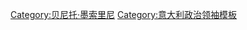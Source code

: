 {{Navbox
| name  = 贝尼托·墨索里尼
| title = [[贝尼托·墨索里尼]]
| titlestyle = background:darkgrey;
| basestyle = background:#d7d7d7;
| state = {{{state|autocollapse}}}
| image = [[File:Benito Mussolini portrait as dictator (retouched).jpg|120px|border]]
| imagestyle = padding:0 0.5em 1.4em;
| listclass = hlist

|above = [[最高帝国元帅]]・[[意大利总理列表|大臣會議主席]]<br/>[[法西斯主义|法西斯]][[Duce|领袖]] (1922–1943) <br/> [[墨索里尼之死|死亡]]

| group1 = 政治
| list1  =
* [[Duce]]
* {{link-en|法西斯宣言|Fascist Manifesto}}
* {{link-en|意大利法西斯主义|Italian Fascism}}
* ''{{link-en|生存空间 (意大利)|Spazio vitale}}''
* {{link-en|法西斯治下的意大利经济|Economy of Italy under Fascism|经济政策}}
* {{link-en|意大利法西斯主义和种族主义|Italian Fascism and racism|种族政策}}
* {{link-en|法西斯意大利的政治宣传|Propaganda of Fascist Italy|政治宣传}}
* {{link-en|法西斯意大利阳刚之气|Model of masculinity under fascist Italy|阳刚之气}}
* [[轴心国]]
* [[钢铁条约]]

| group2 = 事件
| list2  =
* [[向罗马进军]]
* [[墨索里尼内阁]]
* [[第二次意大利埃塞俄比亚战争]]
* [[意大利殖民帝国|意大利殖民帝国的建立]]
* [[西班牙内战|介入西班牙内战]]
* [[意大利入侵阿尔巴尼亚|入侵阿尔巴尼亚]]
* [[第二次世界大战]]
* {{link-en|意大利内战|Italian Civil War}}

|group3=选举
|list3=
* [[1924年意大利大选|1924年大选]]
* [[1929年意大利大选|1929年大选]]
* [[1934年意大利大选|1934年大选]]

|group4=政党
|list4=
* [[意大利社会党]] (1901–1914)
* [[意大利战斗者法西斯]] (1919–1921)
* '''[[国家法西斯党]]''' (1921–1943)
* [[共和法西斯党]] (1943–1945)
* [[法西斯民主党]] (1945–1946)

| group5 = 家族
| list5 =
* [[雷切尔·墨索里尼]] (妻子)
* [[克拉拉·贝塔西]] (情妇)
* [[伊达·达尔塞]] (妻子)
* [[玛格丽塔·萨尔法季]] (情妇)
* [[贝尼托·阿尔比诺·墨索里尼]] (子)
* {{link-en|埃达·墨索里尼|Edda Mussolini}} (女)
* {{link-en|维托里奥·墨索里尼|Vittorio Mussolini}} (子)
* {{link-en|布鲁诺·墨索里尼|Bruno Mussolini}} (子)
* {{link-en|罗马诺·墨索里尼|Romano Mussolini}} (子)
* [[亚历山德拉·墨索里尼]] (孙女)

| group6 = 流行文化
| list6 =
* 书籍:
** ''[[Mussolini diaries]]''
** ''[[Mussolini: His Part in My Downfall]]''

* 电影:
** ''[[Benito (film)|Benito]]''
** ''[[Mussolini and I]]'' 
** ''[[Last Days of Mussolini]]''
** ''[[Mussolini Speaks]]''
** ''[[Mussolini: The Untold Story]]''
** ''[[Vincere]]''
}}<noinclude>
{{collapsible option}}
[[Category:贝尼托·墨索里尼]]
[[Category:意大利政治领袖模板]]
</noinclude>